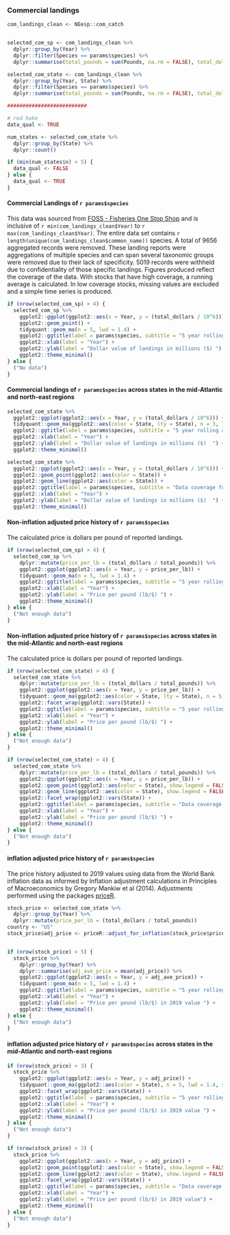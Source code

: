 
### Commercial landings

```r


com_landings_clean <- NEesp::com_catch


selected_com_sp <- com_landings_clean %>%
  dplyr::group_by(Year) %>%
  dplyr::filter(Species == params$species) %>%
  dplyr::summarise(total_pounds = sum(Pounds, na.rm = FALSE), total_dollars = sum(Dollars, na.rm = FALSE))

selected_com_state <- com_landings_clean %>%
  dplyr::group_by(Year, State) %>%
  dplyr::filter(Species == params$species) %>%
  dplyr::summarise(total_pounds = sum(Pounds, na.rm = FALSE), total_dollars = sum(Dollars, na.rm = FALSE))

##########################

# red hake
data_qual <- TRUE

num_states <- selected_com_state %>%
  dplyr::group_by(State) %>%
  dplyr::count()

if (min(num_states$n) < 5) {
  data_qual <- FALSE
} else {
  data_qual <- TRUE
}
```


#### Commercial Landings of `r params$species` 

This data was sourced from [FOSS - Fisheries One Stop Shop](https://foss.nmfs.noaa.gov/apexfoss/f?p=215:200:4615327020711::NO:::) and is inclusive of `r min(com_landings_clean$Year) ` to `r max(com_landings_clean$Year)`. The entire data set contains `r length(unique(com_landings_clean$common_name))` species. A total of 9656 aggregated records were removed. These landing reports were aggregations of multiple species and can span several taxonomic groups were removed due to their lack of specificity. 5019 records were withheld due to confidentiality of those specific landings.
Figures produced reflect the coverage of the data. With stocks that have high coverage, a running average is calculated. In low coverage stocks, missing values are excluded and a simple time series is produced. 


```r


if (nrow(selected_com_sp) > 4) {
  selected_com_sp %>%
    ggplot2::ggplot(ggplot2::aes(x = Year, y = (total_dollars / 10^6))) +
    ggplot2::geom_point() +
    tidyquant::geom_ma(n = 5, lwd = 1.4) +
    ggplot2::ggtitle(label = params$species, subtitle = "5 year rolling average") +
    ggplot2::xlab(label = "Year") +
    ggplot2::ylab(label = "Dollar value of landings in millions ($) ") +
    ggplot2::theme_minimal()
} else {
  ("No data")
}
```

#### Commercial landings of `r params$species` across states in the mid-Atlantic and north-east regions

```r


selected_com_state %>%
  ggplot2::ggplot(ggplot2::aes(x = Year, y = (total_dollars / 10^6))) +
  tidyquant::geom_ma(ggplot2::aes(color = State, lty = State), n = 3, lwd = 1.4) +
  ggplot2::ggtitle(label = params$species, subtitle = "5 year rolling average") +
  ggplot2::xlab(label = "Year") +
  ggplot2::ylab(label = "Dollar value of landings in millions ($)  ") +
  ggplot2::theme_minimal()
```


```r
selected_com_state %>%
  ggplot2::ggplot(ggplot2::aes(x = Year, y = (total_dollars / 10^6))) +
  ggplot2::geom_point(ggplot2::aes(color = State)) +
  ggplot2::geom_line(ggplot2::aes(color = State)) +
  ggplot2::ggtitle(label = params$species, subtitle = "Data coverage for some states is poor with >5 years reported") +
  ggplot2::xlab(label = "Year") +
  ggplot2::ylab(label = "Dollar value of landings in millions ($)  ") +
  ggplot2::theme_minimal()
```


#### Non-inflation adjusted price history of `r params$species`
The calculated price is dollars per pound of reported landings. 


```r

if (nrow(selected_com_sp) > 4) {
  selected_com_sp %>%
    dplyr::mutate(price_per_lb = (total_dollars / total_pounds)) %>%
    ggplot2::ggplot(ggplot2::aes(x = Year, y = price_per_lb)) +
    tidyquant::geom_ma(n = 5, lwd = 1.4) +
    ggplot2::ggtitle(label = params$species, subtitle = "5 year rolling average ") +
    ggplot2::xlab(label = "Year") +
    ggplot2::ylab(label = "Price per pound (lb/$) ") +
    ggplot2::theme_minimal()
} else {
  ("Not enough data")
}
```

#### Non-inflation adjusted price history of `r params$species` across states in the mid-Atlantic and north-east regions
The calculated price is dollars per pound of reported landings. 


```r

if (nrow(selected_com_state) > 4) {
  selected_com_state %>%
    dplyr::mutate(price_per_lb = (total_dollars / total_pounds)) %>%
    ggplot2::ggplot(ggplot2::aes(x = Year, y = price_per_lb)) +
    tidyquant::geom_ma(ggplot2::aes(color = State, lty = State), n = 5, lwd = 1.4, show.legend = FALSE) +
    ggplot2::facet_wrap(ggplot2::vars(State)) +
    ggplot2::ggtitle(label = params$species, subtitle = "5 year rolling average ") +
    ggplot2::xlab(label = "Year") +
    ggplot2::ylab(label = "Price per pound (lb/$) ") +
    ggplot2::theme_minimal()
} else {
  ("Not enough data")
}
```

```r

if (nrow(selected_com_state) > 4) {
  selected_com_state %>%
    dplyr::mutate(price_per_lb = (total_dollars / total_pounds)) %>%
    ggplot2::ggplot(ggplot2::aes(x = Year, y = price_per_lb)) +
    ggplot2::geom_point(ggplot2::aes(color = State), show.legend = FALSE) +
    ggplot2::geom_line(ggplot2::aes(color = State), show.legend = FALSE) +
    ggplot2::facet_wrap(ggplot2::vars(State)) +
    ggplot2::ggtitle(label = params$species, subtitle = "Data coverage for some states is poor with >5 years reported") +
    ggplot2::xlab(label = "Year") +
    ggplot2::ylab(label = "Price per pound (lb/$) ") +
    ggplot2::theme_minimal()
} else {
  ("Not enough data")
}
```

#### inflation adjusted price history of `r params$species`
The price history  adjusted to 2019 values using data from the World Bank inflation data as informed by Inflation adjustment calculations in Principles of Macroeconomics by Gregory Mankiw et al (2014). Adjustments performed using the packages [priceR](https://github.com/stevecondylios/priceR).

```r


stock_price <- selected_com_state %>%
  dplyr::group_by(Year) %>%
  dplyr::mutate(price_per_lb = (total_dollars / total_pounds))
country <- "US"
stock_price$adj_price <- priceR::adjust_for_inflation(stock_price$price_per_lb, stock_price$Year, country, to_date = 2019)


if (nrow(stock_price) > 5) {
  stock_price %>%
    dplyr::group_by(Year) %>%
    dplyr::summarise(adj_ave_price = mean(adj_price)) %>%
    ggplot2::ggplot(ggplot2::aes(x = Year, y = adj_ave_price)) +
    tidyquant::geom_ma(n = 5, lwd = 1.4) +
    ggplot2::ggtitle(label = params$species, subtitle = "5 year rolling average ") +
    ggplot2::xlab(label = "Year") +
    ggplot2::ylab(label = "Price per pound (lb/$) in 2019 value ") +
    ggplot2::theme_minimal()
} else {
  ("Not enough data")
}
```


#### inflation adjusted price history of `r params$species` across states in the mid-Atlantic and north-east regions 


```r
if (nrow(stock_price) > 3) {
  stock_price %>%
    ggplot2::ggplot(ggplot2::aes(x = Year, y = adj_price)) +
    tidyquant::geom_ma(ggplot2::aes(color = State), n = 5, lwd = 1.4, show.legend = FALSE) +
    ggplot2::facet_wrap(ggplot2::vars(State)) +
    ggplot2::ggtitle(label = params$species, subtitle = "5 year rolling average ") +
    ggplot2::xlab(label = "Year") +
    ggplot2::ylab(label = "Price per pound (lb/$) in 2019 value ") +
    ggplot2::theme_minimal()
} else {
  ("Not enough data")
}
```



```r
if (nrow(stock_price) > 3) {
  stock_price %>%
    ggplot2::ggplot(ggplot2::aes(x = Year, y = adj_price)) +
    ggplot2::geom_point(ggplot2::aes(color = State), show.legend = FALSE) +
    ggplot2::geom_line(ggplot2::aes(color = State), show.legend = FALSE) +
    ggplot2::facet_wrap(ggplot2::vars(State)) +
    ggplot2::ggtitle(label = params$species, subtitle = "Data coverage for some states is poor with >5 years reported ") +
    ggplot2::xlab(label = "Year") +
    ggplot2::ylab(label = "Price per pound (lb/$) in 2019 value") +
    ggplot2::theme_minimal()
} else {
  ("Not enough data")
}
```

